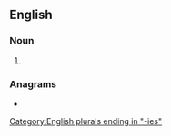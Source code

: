 ==English==

===Noun===
{{head|en|noun form}}

# {{plural of|tansy|lang=en}}

===Anagrams===
* {{anagrams|en|a=aeinsst|Eastins|Saintes|Setians|Staines|entasis|nasties|sestina|tisanes}}

[[Category:English plurals ending in "-ies"]]